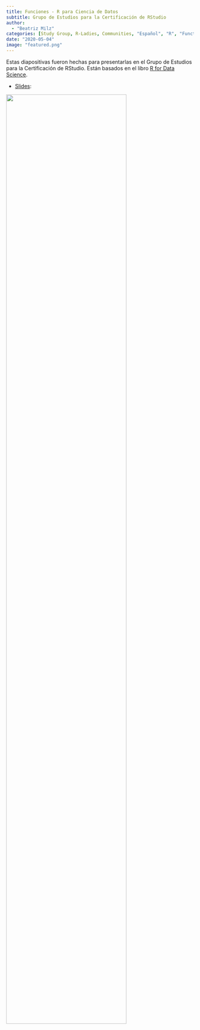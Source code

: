 ```yaml
---
title: Funciones - R para Ciencia de Datos
subtitle: Grupo de Estudios para la Certificación de RStudio
author: 
  - "Beatriz Milz"
categories: [Study Group, R-Ladies, Communities, "Español", "R", "Functions"]
date: "2020-05-04"
image: "featured.png"
---
```


Estas diapositivas fueron hechas para presentarlas en el Grupo de Estudios para la Certificación de RStudio. Están basados en el libro [R for Data Science](https://r4ds.hadley.nz/).

-   [Slides](https://beatrizmilz.github.io/2020-R4DS-Functions/):

[![](featured.png){fig-align="center" width="80%"}](https://beatrizmilz.github.io/2020-R4DS-Functions/)
